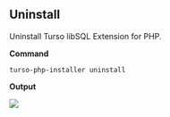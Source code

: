 ## Uninstall

Uninstall Turso libSQL Extension for PHP.

**Command**

```shell
turso-php-installer uninstall
```

**Output**

<Frame>
    <img src="/images/extension-uninstall.gif" />
</Frame>